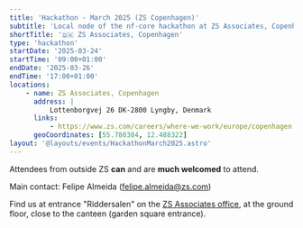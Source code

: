 ```yaml
---
title: 'Hackathon - March 2025 (ZS Copenhagen)'
subtitle: 'Local node of the nf-core hackathon at ZS Associates, Copenhagen'
shortTitle: '🇩🇰 ZS Associates, Copenhagen'
type: 'hackathon'
startDate: '2025-03-24'
startTime: '09:00+01:00'
endDate: '2025-03-26'
endTime: '17:00+01:00'
locations:
    - name: ZS Associates, Copenhagen
      address: |
          Lottenborgvej 26 DK-2800 Lyngby, Denmark
      links:
          - https://www.zs.com/careers/where-we-work/europe/copenhagen
      geoCoordinates: [55.780384, 12.488322]
layout: '@layouts/events/HackathonMarch2025.astro'
---
```


Attendees from outside ZS **can** and are **much welcomed** to attend.

Main contact: Felipe Almeida ([felipe.almeida@zs.com](mailto:felipe.almeida@zs.com))

Find us at entrance "Riddersalen" on the [ZS Associates office](https://www.openstreetmap.org/?mlat=55.780384&mlon=12.488322&zoom=16#map=17/55.780555/12.488365), at the ground floor, close to the canteen (garden square entrance).
